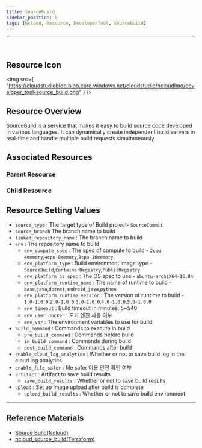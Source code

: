 ```yaml
---
title: SourceBuild
sidebar_position: 0
tags: [Ncloud, Resource, DeveloperTool, SourceBuild]
---
```


<hr />
<br />

## Resource Icon

<img
    src={
        "https://cloudstudioblob.blob.core.windows.net/cloudstudio/ncloudImg/developer_tool-source_build.png"
    }
/>

## Resource Overview

SourceBuild is a service that makes it easy to build source code developed in various languages. It can dynamically create independent build servers in real-time and handle multiple build requests simultaneously.

## Associated Resources

### Parent Resource

### Child Resource



## Resource Setting Values

-   `source_type` : The target type of Build project- `SourceCommit`
-   `source_branch`  The branch name to build
-   `linked_repository_name` : The branch name to build
-   `env` : The repository name to build
    -   `env_compute_spec` : The spec of compute to build - `2cpu-4memory`,`4cpu-8memory`,`8cpu-16memory`
    -   `env_platform_type` : Build environment image type - `SourceBuild`,`ContainerRegistry`,`PublicRegistry`
    -   `env_platform_os_spec` : The OS spec to use - `ubuntu-archiX64-16.04`
    -   `env_platform_runtime_name` : The name of runtime to build - `base`,`java`,`dotnet`,`android_java`,`python`
    -   `env_platform_runtime_version` : The version of runtime to build - `1.0-1.0.0`,`2.0-1.0.0`,`3.0-1.0.0`,`4.0-1.0.0`,`5.0-1.0.0`
    -   `env_timeout` : Build timeout in minutes, 5~540
    -   `env_user_docker` : 도커 엔진 사용 여부 
    -   `env_var` : The environment variables to use for build
-   `build_command` : Commands to execute in build
    -   `pre_build_command` : Commands before build
    -   `in_build_command` : Commands during build
    -   `post_build_command` : Commands after build
-   `enable_cloud_log_analytics` : Whether or not to save build log in the cloud log analytics
-   `enable_file_safer` : file safer 이용 안전 확인 여부
-   `artifact` : Artifact to save build results
    -   `save_build_results` : Whether or not to save build results
-   `upload` : Set up image upload after build is complete
    -   `upload_build_results` : Whether or not to save build environment


    

---

## Reference Materials

-   [Source Build(Ncloud)](https://www.ncloud.com/product/devTools/sourceBuild)
-   [ncloud_source_build(Terraform)](https://registry.terraform.io/providers/NaverCloudPlatform/ncloud/latest/en/docs/resources/nks_cluster)
